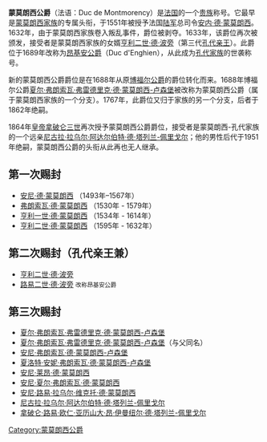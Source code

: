 '''蒙莫朗西公爵'''（法语：Duc de Montmorency）是[[法国|法国]]的一个[[贵族|贵族]]称号。它最早是[[蒙莫朗西家族|蒙莫朗西家族]]的专属头衔，于1551年被授予法国[[陆军|陆军]]总司令[[安内_(蒙莫朗西公爵)|安内·德·蒙莫朗西]]。1632年，由于蒙莫朗西家族卷入叛乱事件，爵位被剥夺。1633年，该爵位再次被颁发，接受者是蒙莫朗西家族的女婿[[亨利二世·德·波旁_(孔代亲王)|亨利二世·德·波旁]]（第三代[[孔代亲王|孔代亲王]]）。此爵位于1689年改称为[[昂基安公爵|昂基安公爵]]（Duc d'Enghien），从此成为[[孔代家族|孔代家族]]的世袭称号。

新的蒙莫朗西公爵爵位是在1688年从原[[博福尔公爵|博福尔公爵]]的爵位转化而来。1688年博福尔公爵[[夏尔·弗朗索瓦·弗雷德里克·德·蒙莫朗西-卢森堡，第一代博福尔公爵|夏尔·弗朗索瓦·弗雷德里克·德·蒙莫朗西-卢森堡]]被改称为蒙莫朗西公爵（属于蒙莫朗西家族的一个分支）。1767年，此爵位又归于家族的另一个分支，后者于1862年绝嗣。

1864年[[皇帝|皇帝]][[拿破仑三世|拿破仑三世]]再次授予蒙莫朗西公爵爵位，接受者是蒙莫朗西-孔代家族的一个远亲[[尼古拉·拉乌尔·阿达尔伯特·德·塔列兰-佩里戈尔|尼古拉·拉乌尔·阿达尔伯特·德·塔列兰-佩里戈尔]]；他的男性后代于1951年绝嗣，蒙莫朗西公爵的头衔从此再也无人继承。

==第一次赐封==

*[[蒙莫朗西公爵_(第一)|安尼·德·蒙莫朗西]] （1493年–1567年） 
*[[蒙莫朗西公爵_(第二)|弗朗索瓦·德·蒙莫朗西]] （1530年 - 1579年）
*[[蒙莫朗西公爵_(第三)|亨利一世·德·蒙莫朗西]] （1534年 - 1614年） 
*[[蒙莫朗西公爵_(第四)|亨利二世·德·蒙莫朗西]] （1595年 - 1632年）

==第二次赐封（孔代亲王兼）==

*[[孔代亲王_(第三)|亨利二世·德·波旁]]
*[[孔代亲王_(第四)|路易二世·德·波旁]] <small>改称昂基安公爵</small>

==第三次赐封==

*[[夏尔·弗朗索瓦·弗雷德里克·德·蒙莫朗西-卢森堡，第一代博福尔公爵|夏尔·弗朗索瓦·弗雷德里克·德·蒙莫朗西-卢森堡]] 
*[[夏尔·弗朗索瓦·弗雷德里克·德·蒙莫朗西-卢森堡，第二代蒙莫朗西公爵|夏尔·弗朗索瓦·弗雷德里克·德·蒙莫朗西-卢森堡]]（与父同名）
*[[安尼·弗朗索瓦·德·蒙莫朗西-卢森堡|安尼·弗朗索瓦·德·蒙莫朗西-卢森堡]] 
*[[夏洛特·安妮·弗朗索瓦·德·蒙莫朗西-卢森堡|夏洛特·安妮·弗朗索瓦·德·蒙莫朗西-卢森堡]]
*[[安尼·莱昂·德·蒙莫朗西|安尼·莱昂·德·蒙莫朗西]]
*[[安尼·夏尔·弗朗索瓦·德·蒙莫朗西|安尼·夏尔·弗朗索瓦·德·蒙莫朗西]]
*[[安尼·路易·拉乌尔·维克托·德·蒙莫朗西|安尼·路易·拉乌尔·维克托·德·蒙莫朗西]]
*[[尼古拉·拉乌尔·阿达尔伯特·德·塔列兰-佩里戈尔|尼古拉·拉乌尔·阿达尔伯特·德·塔列兰-佩里戈尔]] 
*[[拿破仑·路易·欧仁·亚历山大·昂·伊曼纽尔·德·塔列兰-佩里戈尔|拿破仑·路易·欧仁·亚历山大·昂·伊曼纽尔·德·塔列兰-佩里戈尔]]

[[Category:蒙莫朗西公爵|Category:蒙莫朗西公爵]]